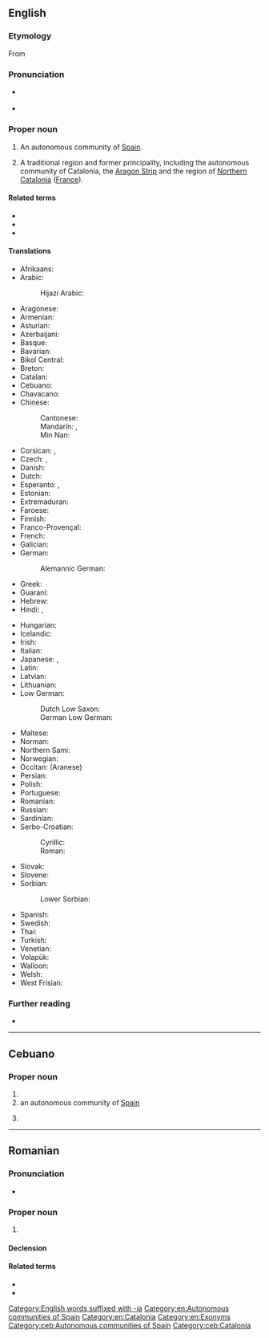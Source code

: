 ==English==
===Etymology===
From {{der|en|ca|Catalunya||}}
===Pronunciation===
* {{a|UK}} {{IPA|/ˌkæt.əˈləʊn.i.ə/|lang=en}}
* {{rhymes|əʊniə|lang=en}}

===Proper noun===
{{en-proper noun}}

# An autonomous community of [[Spain]].
# {{lb|en|historical}} A traditional region and former principality, including the autonomous community of Catalonia, the [[Aragon Strip]] and the region of [[Northern Catalonia]] ([[France]]).

====Related terms====
* {{l|en|Catalan}}
* {{l|en|Catalonian}}
* {{l|en|Catalan Republic}}

====Translations====
{{trans-top|autonomous community in Spain}}
* Afrikaans: {{t|af|Katalonië}}
* Arabic: {{t|ar|كَتَلُونْيَا|f}}
*: Hijazi Arabic: {{t|acw|كتلونيا|f|tr=katalōnya|sc=Arab}}
* Aragonese: {{t|an|Catalunya|f}}
* Armenian: {{t|hy|Կատալոնիա}}
* Asturian: {{t+|ast|Cataluña|f}}
* Azerbaijani: {{t|az|Kataloniya}}
* Basque: {{t|eu|Katalunia}}
* Bavarian: {{t|bar|Katalonien|n}}
* Bikol Central: {{t|bcl|Katalunya}}
* Breton: {{t|br|Katalonia}}
* Catalan: {{t+|ca|Catalunya|f}}
* Cebuano: {{t|ceb|Katalunya}}
* Chavacano: {{t|cbk|Cataluña}}
* Chinese:
*: Cantonese: {{t|yue|加泰羅尼亞|tr=gaa1 taai3 lo4 nei4 aa3}}
*: Mandarin: {{t+|cmn|加泰羅尼亞|sc=Hani}}, {{t+|cmn|加泰罗尼亚|tr=Jiātàiluóníyà|sc=Hani}}
*: Min Nan: {{t|nan|加泰羅尼亞|tr=Kha-tha-lún-ià}}
* Corsican: {{t|co|Catalunia|f}}, {{t|co|Catalogna|f}}
* Czech: {{t+|cs|Katalánsko|n}}, {{t|cs|Katalánie|f}}
* Danish: {{t|da|Catalonien|n}}
* Dutch: {{t+|nl|Catalonië|n}}
* Esperanto: {{t|eo|Katalunio}}, {{t|eo|Katalunujo}}
* Estonian: {{t|et|Kataloonia}}
* Extremaduran: {{t|ext|Cataluña|f}}
* Faroese: {{t|fo|Katalónia|f|n}}
* Finnish: {{t+|fi|Katalonia}}
* Franco-Provençal: {{t|frp|Catalogne|f}}
* French: {{t+|fr|Catalogne|f}}
* Galician: {{t+|gl|Cataluña|f}}
* German: {{t+|de|Katalonien|n}}
*: Alemannic German: {{t|gsw|Katalonie|f}}
* Greek: {{t+|el|Καταλονία|f}}
* Guaraní: {{t|gn|Katalúña}}
* Hebrew: {{t|he|קָטָלוּנְיָה|f|tr=qat'alunia}}
* Hindi: {{t|hi|कातालोनिया|m}}, {{t|hi|कॅटलोनिया|m}}
{{trans-mid}}
* Hungarian: {{t+|hu|Katalónia}}
* Icelandic: {{t|is|Katalónía|f}}
* Irish: {{t|ga|an Chatalóin|m}}
* Italian: {{t|it|Catalogna|f}}
* Japanese: {{t|ja|カタルーニャ|tr=Katarūnya}}, {{t|ja|カタロニア|tr=Kataronia}}
* Latin: {{t|la|Catalania}}
* Latvian: {{t|lv|Katalonija|f}}
* Lithuanian: {{t+|lt|Katalonija|f}}
* Low German:
*: Dutch Low Saxon: {{t+|nds-nl|Katalonien|n}}
*: German Low German: {{t+|nds-de|Katalonien|n}}
* Maltese: {{t|mt|Katalonja|f}}
* Norman: {{t|nrf|Catalongne|f}}
* Northern Sami: {{t|se|Katalonia}}
* Norwegian: {{t|no|Catalonia|f}}
* Occitan: {{t+|oc|Catalonha|f}} (Aranese)
* Persian: {{t|fa|کاتالونیا|tr=kâtâlunyâ|sc=fa-Arab}}
* Polish: {{t+|pl|Katalonia|f}}
* Portuguese: {{t+|pt|Catalunha|f}}
* Romanian: {{t|ro|Catalonia|f}}
* Russian: {{t+|ru|Катало́ния|f}}
* Sardinian: {{t|sc|Catalugna|f}}
* Serbo-Croatian:
*: Cyrillic: {{t|sh|Ката̀ло̄нија|f}}
*: Roman: {{t+|sh|Katàlōnija|f}}
* Slovak: {{t|sk|Katalánsko|n}}
* Slovene: {{t+|sl|Katalónija|f}}
* Sorbian:
*: Lower Sorbian: {{t|dsb|Kataloniska|f}}
* Spanish: {{t+|es|Cataluña}}
* Swedish: {{t+|sv|Katalonien|n}}
* Thai: {{t|th|กาตาลุญญา}}
* Turkish: {{t+|tr|Katalonya}}
* Venetian: {{t|vec|Catałogna|f}}
* Volapük: {{t+|vo|Katalonän}}
* Walloon: {{t|wa|Catalogne|f}}
* Welsh: {{t|cy|Catalwnia|f}}
* West Frisian: {{t|fy|Kataloanje}}
{{trans-bottom}}

===Further reading===
* {{pedialite}}

[[Category:English words suffixed with -ia]]
[[Category:en:Autonomous communities of Spain]]
[[Category:en:Catalonia]]
[[Category:en:Exonyms]]

----

==Cebuano==

===Proper noun===
{{head|ceb|proper noun}}

# {{surname|A=a|dot=|lang=ceb}}
# an autonomous community of [[Spain]]
# {{lb|ceb|historical}} {{l|en|Catalonia}}

[[Category:ceb:Autonomous communities of Spain]]
[[Category:ceb:Catalonia]]

----

==Romanian==

===Pronunciation===
* {{IPA|[ka.taˈlo.ni.a]|lang=ro}}

===Proper noun===
{{head|ro|proper noun|g=f}}

# {{l|en|Catalonia}}

====Declension====
{{ro-noun-f-ie|Cataloni|n=sg}}

====Related terms====
* {{l|ro|catalan}}
* {{l|ro|catalană}}